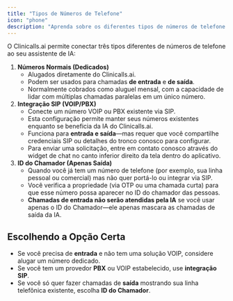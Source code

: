 ```yaml
---
title: "Tipos de Números de Telefone"
icon: "phone"
description: "Aprenda sobre os diferentes tipos de números de telefone que você pode usar com o Clinicalls.ai: números dedicados, integração SIP e ID do Chamador"
---
```


O Clinicalls.ai permite conectar três tipos diferentes de números de telefone ao seu assistente de IA:

1. **Números Normais (Dedicados)**
   - Alugados diretamente do Clinicalls.ai.
   - Podem ser usados para chamadas **de entrada** e **de saída**.
   - Normalmente cobrados como aluguel mensal, com a capacidade de lidar com múltiplas chamadas paralelas em um único número.
2. **Integração SIP (VOIP/PBX)**
   - Conecte um número VOIP ou PBX existente via SIP.
   - Esta configuração permite manter seus números existentes enquanto se beneficia da IA do Clinicalls.ai.
   - Funciona para **entrada e saída**—mas requer que você compartilhe credenciais SIP ou detalhes do tronco conosco para configurar.
   - Para enviar uma solicitação, entre em contato conosco através do widget de chat no canto inferior direito da tela dentro do aplicativo.
3. **ID do Chamador (Apenas Saída)**
   - Quando você já tem um número de telefone (por exemplo, sua linha pessoal ou comercial) mas não quer portá-lo ou integrar via SIP.
   - Você verifica a propriedade (via OTP ou uma chamada curta) para que esse número possa aparecer no ID do chamador das pessoas.
   - **Chamadas de entrada não serão atendidas pela IA** se você usar apenas o ID do Chamador—ele apenas mascara as chamadas de saída da IA.

## Escolhendo a Opção Certa

- Se você precisa de **entrada** e não tem uma solução VOIP, considere alugar um número dedicado.
- Se você tem um provedor **PBX** ou VOIP estabelecido, use **integração SIP**.
- Se você só quer fazer chamadas de **saída** mostrando sua linha telefônica existente, escolha **ID do Chamador**.